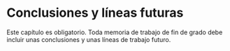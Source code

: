 # Conclusiones y líneas futuras {#sec-conclusiones}

\noindent Este capítulo es obligatorio.
Toda memoria de trabajo de fin de grado debe incluir unas conclusiones y unas líneas de trabajo futuro.
